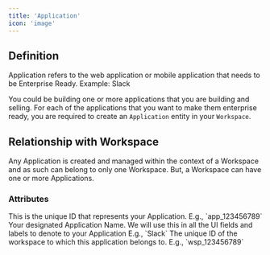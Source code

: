 ```yaml
---
title: 'Application'
icon: 'image'
---
```


## Definition
Application refers to the web application or mobile application that needs to be Enterprise Ready. Example: Slack

You could be building one or more applications that you are building and selling. For each of the applications that you want to make them enterprise ready, you are required to create an `Application` entity in your `Workspace`.

## Relationship with Workspace
Any Application is created and managed within the context of a Workspace and as such can belong to only one Workspace. But, a Workspace can have one or more Applications. 

### Attributes

<ResponseField name="id" type="string">
  This is the unique ID that represents your Application. E.g., `app_123456789`
</ResponseField>

<ResponseField name="name" type="string">
  Your designated Application Name. We will use this in all the UI fields and labels to denote to your Application E.g., `Slack`
</ResponseField>

<ResponseField name="workspace_id" type="string">
  The unique ID of the workspace to which this application belongs to. E.g., `wsp_123456789`
</ResponseField>
